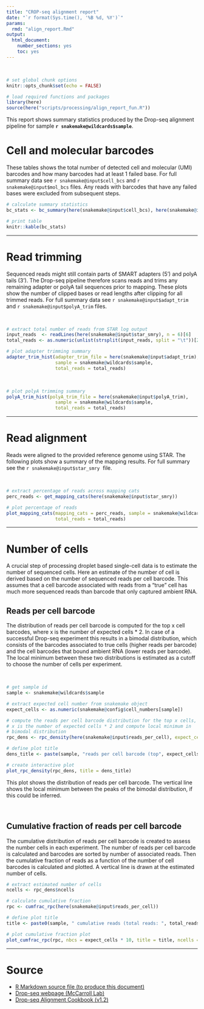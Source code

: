 ```yaml
---
title: "CROP-seq alignment report"
date: "`r format(Sys.time(), '%B %d, %Y')`"
params:
  rmd: "align_report.Rmd"
output:
  html_document:
    number_sections: yes
    toc: yes
---
```


<br>

```r
# set global chunk options
knitr::opts_chunk$set(echo = FALSE)

# load required functions and packages
library(here)
source(here("scripts/processing/align_report_fun.R"))
```

This report shows summary statistics produced by the Drop-seq alignment pipeline for sample
**`r snakemake@wildcards$sample`**.

# Cell and molecular barcodes
These tables shows the total number of detected cell and molecular (UMI) barcodes and how many
barcodes had at least 1 failed base. For full summary data see <tt>`r snakemake@input$cell_bcs`</tt>
and <tt>`r snakemake@input$mol_bcs`</tt> files. Any reads with barcodes that have any failed bases
were excluded from subsequent steps.
```r
# calculate summary statistics
bc_stats <- bc_summary(here(snakemake@input$cell_bcs), here(snakemake@input$mol_bcs))

# print table
knitr::kable(bc_stats)
```

***

# Read trimming
Sequenced reads might still contain parts of SMART adapters (5') and polyA tails (3'). The Drop-seq
pipeline therefore scans reads and trims any remaining adapter or polyA tail sequences prior to
mapping. These plots show the number of clipped bases or read lengths after clipping for all trimmed
reads. For full summary data see <tt>`r snakemake@input$adapt_trim`</tt> and
<tt>`r snakemake@input$polyA_trim`</tt> files.

<br>

```r
# extract total number of reads from STAR log output
input_reads  <- readLines(here(snakemake@input$star_smry), n = 6)[6]
total_reads <- as.numeric(unlist(strsplit(input_reads, split = "\t"))[2])

# plot adapter trimming summary
adapter_trim_hist(adapter_trim_file = here(snakemake@input$adapt_trim),
                  sample = snakemake@wildcards$sample,
                  total_reads = total_reads)
```

<br>

```r
# plot polyA trimming summary
polyA_trim_hist(polyA_trim_file = here(snakemake@input$polyA_trim),
                  sample = snakemake@wildcards$sample,
                  total_reads = total_reads)
```

***

# Read alignment
Reads were aligned to the provided reference genome using STAR. The following plots show a summary
of the mapping results. For full summary see the <tt> `r snakemake@input$star_smry` </tt> file.

<br>

```r
# extract percentage of reads across mapping cats
perc_reads <- get_mapping_cats(here(snakemake@input$star_smry))

# plot percentage of reads
plot_mapping_cats(mapping_cats = perc_reads, sample = snakemake@wildcards$sample,
                  total_reads = total_reads)
```

***

# Number of cells
A crucial step of processing droplet based single-cell data is to estimate the number of sequenced
cells. Here an estimate of the number of cell is derived based on the number of sequenced reads per
cell barcode. This assumes that a cell barcode associated with reads from a "true" cell has much
more sequenced reads than barcode that only captured ambient RNA.

## Reads per cell barcode
The distribution of reads per cell barcode is computed for the top x cell barcodes, where x is the
number of expected cells * 2. In case of a successful Drop-seq experiment this results in a bimodal
distribution, which consists of the barcodes associated to true cells (higher reads per barcode) and
the cell barcodes that bound ambient RNA (lower reads per barcode). The local minimum between these
two distributions is estimated as a cutoff to choose the number of cells per experiment.

<br>

```r
# get sample id
sample <- snakemake@wildcards$sample

# extract expected cell number from snakemake object
expect_cells <- as.numeric(snakemake@config$cell_numbers[sample])

# compute the reads per cell barcode distribution for the top x cells, where
# x is the number of expected cells * 2 and compute local minimum in
# bimodal distribution
rpc_dens <- rpc_density(here(snakemake@input$reads_per_cell), expect_cells = expect_cells)

# define plot title
dens_title <- paste(sample, "reads per cell barcode (top", expect_cells * 2, "cells)")

# create interactive plot
plot_rpc_density(rpc_dens, title = dens_title)
```

This plot shows the distribution of reads per cell barcode. The vertical line shows the local
minimum between the peaks of the bimodal distribution, if this could be inferred.

<br>

## Cumulative fraction of reads per cell barcode
The cumulative distribution of reads per cell barcode is created to assess the number cells in each
experiment. The number of reads per cell barcode is calculated and barcodes are sorted by number of
associated reads. Then the cumulative fraction of reads as a function of the number of cell barcodes
is calculated and plotted. A vertical line is drawn at the estimated number of cells.

```r
# extract estimated number of cells
ncells <- rpc_dens$ncells

# calculate cumulative fraction
rpc <- cumfrac_rpc(here(snakemake@input$reads_per_cell))

# define plot title
title <- paste0(sample, " cumulative reads (total reads: ", total_reads, ")")

# plot cumulative fraction plot
plot_cumfrac_rpc(rpc, nbcs = expect_cells * 10, title = title, ncells = ncells)
```

***

# Source
* <a download="align_report.Rmd" href="`r base64enc::dataURI(file = params$rmd, mime = 'text/rmd',
    encoding = 'base64')`">R Markdown source file (to produce this document)</a>
* [Drop-seq webpage (McCarroll Lab)](http://mccarrolllab.com/dropseq/)
* [Drop-seq Alignment Cookbook (v1.2)](http://mccarrolllab.org/wp-content/uploads/2016/03/Drop-seqAlignmentCookbookv1.2Jan2016.pdf)
